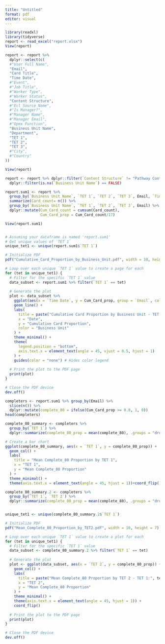 ---
title: "Untitled"
format: pdf
editor: visual
---

```{r}
library(readxl)
library(tidyverse)
report <- read_excel("report.xlsx")
View(report)
```

```{r}
report <- report %>%
  dplyr::select(c(
  #"User Full Name", 
  "Email", 
  "Card Title", 
  "Time Date", 
  #"Event", 
  #"Job Title", 
  #"Worker Type", 
  #"Worker Status", 
  "Content Structure", 
  #"Ecl Source Name", 
  #"Is Manager?", 
  #"Manager Name", 
  #"Manager Email", 
  #"Opex Function", 
  "Business Unit Name", 
  "Department", 
  "TET 1", 
  "TET 2", 
  "TET 3", 
  #"City", 
  #"Country"
))

View(report)
```

```{r}
report <- report %>% dplyr::filter(`Content Structure` != "Pathway Container") %>%
  dplyr::filter(is.na(`Business Unit Name`) == FALSE)
```

```{r }
report.sum1 <- report %>% 
  group_by(`Business Unit Name`, `TET 1`, `TET 2`, `TET 3`, Email, `Time Date`) %>%
  summarize(Card_count= n()) %>%
  group_by(`Business Unit Name`, `TET 1`, `TET 2`, `TET 3`, Email) %>%
  dplyr::mutate(Cum_Card_count = cumsum(Card_count),
                Cum_Card_prop = Cum_Card_count/17)

View(report.sum1)


# Assuming your dataframe is named 'report.sum1'
# Get unique values of `TET 1`
unique_tet1 <- unique(report.sum1$`TET 1`)

# Initialize PDF
pdf("Cumulative_Card_Proportion_by_Business_Unit.pdf", width = 10, height = 7)

# Loop over each unique `TET 1` value to create a page for each
for (tet in unique_tet1) {
  # Filter for the specific `TET 1` value
  data_subset <- report.sum1 %>% filter(`TET 1` == tet)
  
  # Generate the plot
  plot <- data_subset %>%
    ggplot(aes(x = `Time Date`, y = Cum_Card_prop, group = `Email`, color = `TET 1`)) +
    geom_line() +
    labs(
      title = paste("Cumulative Card Proportion by Business Unit - TET 1:", tet),
      x = "Date",
      y = "Cumulative Card Proportion",
      color = "Business Unit"
    ) +
    theme_minimal() +
    theme(
      legend.position = "bottom",
      axis.text.x = element_text(angle = 45, vjust = 0.5, hjust = 1)
    ) +
    guides(color = "none") # Hides color legend
  
  # Print the plot to the PDF page
  print(plot)
}

# Close the PDF device
dev.off()

```

```{r}
completers <- report.sum1 %>% group_by(Email) %>% 
  slice(n()) %>%
  dplyr::mutate(complete_80 = ifelse(Cum_Card_prop >= 0.8, 1, 0)) 
head(completers)

complete_80_summary <- completers %>%
  group_by(`TET 1`) %>%
  dplyr::summarize(complete_80_prop = mean(complete_80), .groups = "drop")

# Create a bar chart
ggplot(complete_80_summary, aes(x = `TET 1`, y = complete_80_prop)) +
  geom_col() +
  labs(
    title = "Mean Complete_80 Proportion by TET 1",
    x = "TET 1",
    y = "Mean Complete_80 Proportion"
  ) +
  theme_minimal() +
  theme(axis.text.x = element_text(angle = 45, hjust = 1))+coord_flip()
```

```{r}
complete_80_summary.2 <- completers %>%
  group_by(`TET 1`, `TET 2`) %>%
  dplyr::summarize(complete_80_prop = mean(complete_80), .groups = "drop")


unique_tet1 <- unique(complete_80_summary.2$`TET 1`)

# Initialize PDF
pdf("Mean_Complete_80_Proportion_by_TET2.pdf", width = 10, height = 7)

# Loop over each unique `TET 1` value to create a plot for each
for (tet in unique_tet1) {
  # Filter for the specific `TET 1` value
  data_subset <- complete_80_summary.2 %>% filter(`TET 1` == tet)
  
  # Generate the plot
  plot <- ggplot(data_subset, aes(x = `TET 2`, y = complete_80_prop)) +
    geom_col() +
    labs(
      title = paste("Mean Complete_80 Proportion by TET 2 - TET 1:", tet),
      x = "TET 2",
      y = "Mean Complete_80 Proportion"
    ) +
    theme_minimal() +
    theme(axis.text.x = element_text(angle = 45, hjust = 1)) +
    coord_flip()
  
  # Print the plot to the PDF page
  print(plot)
}

# Close the PDF device
dev.off()
```






